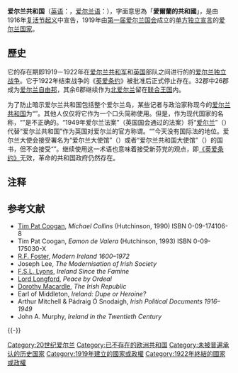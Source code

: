 {{Link style|time=2015-12-11T06:12:51+00:00}}
{{about|存在于1919年—1922年的'''爱尔兰共和国'''|现今爱尔兰共和国|爱尔兰}}
{{Infobox former country
|native_name            = ''Saorstát Éireann''
|conventional_long_name = 愛爾蘭共和國<br>Irish Republic
|common_name            = 愛爾蘭
|continent              = [[歐洲|歐洲]]
|region                 = 愛爾蘭
|country                = 愛爾蘭
|status                 = Unrecognized state
|government_type        = [[共和國|共和國]]
|image_flag             = Flag of Ireland.svg
|symbol                 = 復活節起義
|symbol_type            = 起義旗
|image_coat             = Irish Republic Flag.svg
|image_map              = Map of Ireland in Europe.svg
|image_map_caption      = 愛爾蘭共和國聲稱的領土範圍
|year_start             = 1919年
|year_end               = 1922年
|event_pre              = [[复活节宣言|复活节宣言]]
|date_pre               = <br>1916年4月24日
|event_start            = [[:en:Irish_Declaration_of_Independence|獨立宣言]]
|date_start             = <br>1月21日
|event2                 = 議會表決英愛條約
|date_event2            = <br>1922年1月7日
|event_end              = [[:en:Constitution_of_the_Irish_Free_State|爱尔兰自由邦成立]]
|date_end               = <br>12月6日
|p1                     = 大不列颠及爱尔兰联合王国
|flag_p1                = Flag of the United Kingdom.svg
|s1                     = 爱尔兰自由邦
|flag_s1                = Flag of Ireland.svg
|s2                     =
|flag_s2                =
|capital                = 都柏林
|common_languages       = [[愛爾蘭語|愛爾蘭語]], [[英語|英語]]
|legislature            = [[爱尔兰议会_(1919年－1922年)|爱尔兰议会]]
|currency               = £.[[英鎊|英鎊]]
|title_leader           = [[愛爾蘭總統|愛爾蘭總統]]''' <small>''(1921年8月)''</small><br>'''[[愛爾蘭共和國總統|愛爾蘭共和國總統]]''' <small>''(從1921年8月開始)''</small> ''' 
|leader1                = [[Cathal_Brugha|Cathal Brugha]]{{smallsup|[a]}}<br><small>''愛爾蘭總統''</small>
|year_leader1           = 1919年1月21日
|leader2                = [[埃蒙·德·瓦莱拉|埃蒙·德·瓦莱拉]]<br><small>''愛爾蘭共和國總統''</small>
|year_leader2           = 1919年4月 ~ 1922年1月
|leader3                = [[Arthur_Griffith|Arthur Griffith]]{{smallsup|[b]}}<br><small>''愛爾蘭總統''</small>
|year_leader3           = 1922年1月 ~ 8月
|leader4                = [[W._T._Cosgrave|W. T. Cosgrave]]{{smallsup|[c]}}<br><small>''愛爾蘭共和國總統''</small>
|year_leader4           = 1922年8－12月
|stat_year1             = 1921
|stat_area1             = 84116
|stat_pop1              = 4400000
|today = {{flag|United Kingdom}}<br>{{flag|Republic of Ireland}}
|footnotes              = a: [[:en:Cathal_Brugha|Cathal Brugha]] presided over the opening of the [[第一届爱尔兰国会|第一届爱尔兰国会]], due to the absence of [[Éamon_de_Valera|Éamon de Valera]] and [[阿瑟·格里菲斯|阿瑟·格里菲斯]].<br><br>b: Simultaneously with [[阿瑟·格里菲斯|阿瑟·格里菲斯]] becoming [[:en:President_of_the_Irish_Republic|President of the Irish Republic]] (a title he eschewed in favour of the earlier title of [[:en:President_of_Dáil_Éireann|President of Dáil Éireann]]), [[:en:Michael_Collins|Michael Collins]] became [[爱尔兰自由邦临时政府主席|爱尔兰自由邦临时政府主席]], the provisional state created in the 1921 [[英愛條約|英愛條約]].<br><br>c: [[:en:W._T._Cosgrave|W. T. Cosgrave]] was simultaneously [[:en:President_of_the_Irish_Republic|共和國總統]] and [[爱尔兰自由邦临时政府主席|爱尔兰自由邦临时政府主席]]; he continued in his role of head of government of independent Ireland as [[:en:President_of_the_Executive_Council_of_the_Irish_Free_State|President of the Executive Council of the Irish Free State]] until 9 March 1932.
}}
<!-- 注释: [[File:Irishrep.jpg|thumb]] -->

'''爱尔兰共和国'''（[[英语|英语]]：'''{{lang|en|Irish Republic}}'''，[[爱尔兰语|爱尔兰语]]：'''{{lang|ga|Saorstát Éireann}}'''），字面意思為「'''愛爾蘭的共和國'''」，是由1916年[[复活节起义|复活节起义]]中宣告，1919年由[[第一届爱尔兰国会|第一届爱尔兰国会]]成立的[[獨立宣言|单方独立宣言]]的[[爱尔兰|爱尔兰]][[国家|国家]]。

== 歷史 ==
它的存在期即1919－1922年在[[爱尔兰共和军|爱尔兰共和军]]和[[英国|英国]]部队之间进行的的[[爱尔兰独立战争|爱尔兰独立战争]]。它于1922年结束战争的《[[英爱条约|英爱条约]]》被批准后正式停止存在。32郡中26郡成为[[爱尔兰自由邦|爱尔兰自由邦]]，其余6郡继续作为[[北爱尔兰|北爱尔兰]]留在[[联合王国|联合王国]]内。

为了防止暗示爱尔兰共和国包括整个爱尔兰岛，某些记者与政治家称现今的[[爱尔兰共和国|爱尔兰共和国]]为“{{lang|en|Irish Republic}}”。其他人仅仅将它作为一个口头简称使用。但是，作为现代国家的名称，“{{lang|en|Irish Republic}}”是不正确的。“1949年爱尔兰法案”（英国国会通过的法案）将“[[爱尔兰|爱尔兰]]”（{{lang|ga|Éire}}）代替“爱尔兰共和国”作为英国对爱尔兰的官方称谓。“{{lang|en|Irish Republic}}”今天没有国际法的地位。爱尔兰大使会接受署名为“爱尔兰大使馆”（{{lang|en|The Embassy of Ireland}}）或者“爱尔兰共和国大使馆”（{{lang|en|The Embassy of the Republic of Ireland}}）的国书，但不会接受“{{lang|en|The Embassy of the Irish Republic}}”。继续使用这一术语也意味着接受新芬党的观点，即[[英爱条约|《英爱条约》]]无效，革命的共和国政府仍然存在。

==注释==
{{NoteFoot}}

==参考文献==
{{Reflist}}
{{ReflistH}}
*[[Tim_Pat_Coogan|Tim Pat Coogan]], ''Michael Collins'' (Hutchinson, 1990) ISBN 0-09-174106-8
*Tim Pat Coogan, ''Eamon de Valera'' (Hutchinson, 1993) ISBN 0-09-175030-X 
*[[R._F._Foster_(historian)|R.F. Foster]], ''Modern Ireland 1600–1972''
*Joseph Lee, ''The Modernisation of Irish Society''
*[[F.S.L._Lyons|F.S.L. Lyons]], ''Ireland Since the Famine''
*[[Frank_Pakenham,_7th_Earl_of_Longford|Lord Longford]], ''Peace by Ordeal''
*[[Dorothy_Macardle|Dorothy Macardle]], ''The Irish Republic''
*Earl of Middleton, ''Ireland: Dupe or Heroine?''
*Arthur Mitchell & Pádraig Ó Snodaigh, ''Irish Political Documents 1916–1949''
*John A. Murphy, ''Ireland in the Twentieth Century''
{{ReflistF}}

{{-}}
{{爱尔兰岛国家}}

{{DEFAULTSORT:Eire}}
[[Category:20世纪爱尔兰|Category:20世纪爱尔兰]]
[[Category:已不存在的欧洲共和国|Category:已不存在的欧洲共和国]]
[[Category:未被普遍承认的历史国家|Category:未被普遍承认的历史国家]]
[[Category:1919年建立的國家或政權|Category:1919年建立的國家或政權]]
[[Category:1922年終結的國家或政權|Category:1922年終結的國家或政權]]